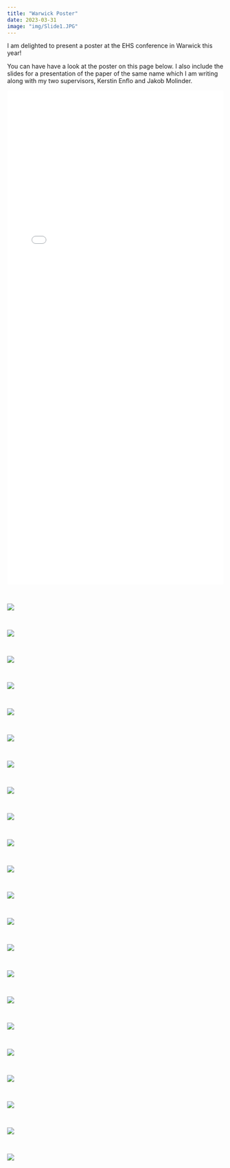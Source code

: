 ```yaml
---
title: "Warwick Poster"
date: 2023-03-31
image: "img/Slide1.JPG"
---
```


I am delighted to present a poster at the EHS conference in Warwick this year!

You can have have a look at the poster on this page below. I also include the slides for a presentation of the paper of the same name which I am writing along with my two supervisors, Kerstin Enflo and Jakob Molinder.

![](img/Poster-Shocking-Technology-Jayes.pdf){width=100% height=1150}

<br>

![](img/Slide1.JPG)

<br>

![](img/Slide2.JPG)

<br>

![](img/Slide3.JPG)

<br>

![](img/Slide4.JPG)

<br>

![](img/Slide5.JPG)

<br>

![](img/Slide6.JPG)

<br>

![](img/Slide7.JPG)

<br>

![](img/Slide8.JPG)

<br>

![](img/Slide9.JPG)

<br>

![](img/Slide10.JPG)

<br>

![](img/Slide11.JPG)

<br>

![](img/Slide12.JPG)

<br>

![](img/Slide13.JPG)

<br>

![](img/Slide14.JPG)

<br>

![](img/Slide15.JPG)

<br>

![](img/Slide16.JPG)

<br>

![](img/Slide17.JPG)

<br>

![](img/Slide18.JPG)

<br>

![](img/Slide19.JPG)

<br>

![](img/Slide20.JPG)

<br>

![](img/Slide21.JPG)

<br>

![](img/Slide22.JPG)


